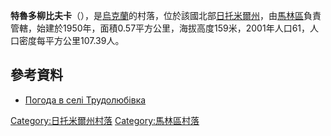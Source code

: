{{coord|50|59|58|N|29|19|33|E|scale:30000|display=title}}

'''特魯多柳比夫卡'''（{{lang-uk|Трудолюбівка}}），是[[烏克蘭|烏克蘭]]的村落，位於該國北部[[日托米爾州|日托米爾州]]，由[[馬林區|馬林區]]負責管轄，始建於1950年，面積0.57平方公里，海拔高度159米，2001年人口61，人口密度每平方公里107.39人。

==參考資料==
* [http://weather.in.ua/ua/zhitomirskaja/26581 Погода в селі Трудолюбівка] {{Wayback|url=http://weather.in.ua/ua/zhitomirskaja/26581 |date=20111219172758 }}

{{DEFAULTSORT:Трудолюбівка}}
[[Category:日托米爾州村落|Category:日托米爾州村落]]
[[Category:馬林區村落|Category:馬林區村落]]


{{Zhytomyr-geo-stub}}
